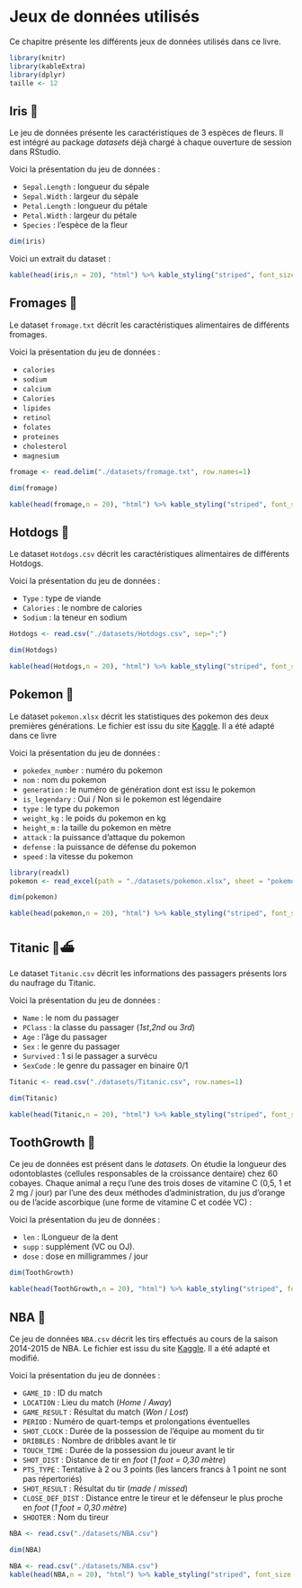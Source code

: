 # Jeux de données utilisés {#all_dataset}

Ce chapitre présente les différents jeux de données utilisés dans ce livre.

```r
library(knitr)
library(kableExtra)
library(dplyr)
taille <- 12
```

 
## Iris 🌺

Le jeu de données présente les caractéristiques de 3 espèces de fleurs. Il est intégré au package *datasets* déjà chargé à chaque ouverture de session dans RStudio.

Voici la présentation du jeu de données :

* `Sepal.Length` : longueur du sépale
* `Sepal.Width` : largeur du sépale
* `Petal.Length` : longueur du pétale
* `Petal.Width` : largeur du pétale
* `Species` : l'espèce de la fleur

```r
dim(iris)
```

Voici un extrait du dataset :

```r
kable(head(iris,n = 20), "html") %>% kable_styling("striped", font_size = taille) %>% scroll_box(width = "100%", height = "400px")
```

## Fromages 🧀

Le dataset `fromage.txt` décrit les caractéristiques alimentaires de différents fromages.

Voici la présentation du jeu de données :

* `calories` 
* `sodium` 
* `calcium` 
* `Calories` 
* `lipides` 
* `retinol` 
* `folates` 
* `proteines` 
* `cholesterol` 
* `magnesium` 


```r
fromage <- read.delim("./datasets/fromage.txt", row.names=1)
```


```r
dim(fromage)
```


```r
kable(head(fromage,n = 20), "html") %>% kable_styling("striped", font_size = taille) %>% scroll_box(width = "100%", height = "400px")
```

## Hotdogs 🌭

Le dataset `Hotdogs.csv` décrit les caractéristiques alimentaires de différents Hotdogs.

Voici la présentation du jeu de données :

* `Type` : type de viande
* `Calories` : le nombre de calories
* `Sodium` : la teneur en sodium

```r
Hotdogs <- read.csv("./datasets/Hotdogs.csv", sep=";")
```


```r
dim(Hotdogs)
```


```r
kable(head(Hotdogs,n = 20), "html") %>% kable_styling("striped", font_size = taille) %>% scroll_box(width = "100%", height = "400px")
```


## Pokemon 🐾

Le dataset `pokemon.xlsx` décrit les statistiques des pokemon des deux premières générations.
Le fichier est issu du site [ Kaggle ](https://www.kaggle.com/rounakbanik/pokemon). Il a été adapté dans ce livre

Voici la présentation du jeu de données :

* `pokedex_number` : numéro du pokemon
* `nom` : nom du pokemon
* `generation` : le numéro de génération dont est issu le pokemon
* `is_legendary` : Oui / Non si le pokemon est légendaire
* `type` : le type du pokemon
* `weight_kg` : le poids du pokemon en kg
* `height_m` : la taille du pokemon en mètre
* `attack` : la puissance d'attaque du pokemon
* `defense` : la puissance de défense du pokemon
* `speed` : la vitesse du pokemon





```r
library(readxl)
pokemon <- read_excel(path = "./datasets/pokemon.xlsx", sheet = "pokemon")
```


```r
dim(pokemon)
```


```r
kable(head(pokemon,n = 20), "html") %>% kable_styling("striped", font_size = taille) %>% scroll_box(width = "100%", height = "400px")
```

## Titanic 🧊⛴

Le dataset `Titanic.csv` décrit les informations des passagers présents lors du naufrage du Titanic. 

Voici la présentation du jeu de données :

* `Name` : le nom du passager
* `PClass` : la classe du passager (*1st*,*2nd* ou *3rd*)
* `Age` : l'âge du passager
* `Sex` : le genre du passager 
* `Survived` : 1 si le passager a survécu
* `SexCode` : le genre du passager en binaire 0/1

```r
Titanic <- read.csv("./datasets/Titanic.csv", row.names=1)
```


```r
dim(Titanic)
```


```r
kable(head(Titanic,n = 20), "html") %>% kable_styling("striped", font_size = taille) %>% scroll_box(width = "100%", height = "400px")
```


## ToothGrowth 🦷

Ce jeu de données est présent dans le *datasets.*
On étudie la longueur des odontoblastes (cellules responsables de la croissance dentaire) chez 60 cobayes. Chaque animal a reçu l’une des trois doses de vitamine C (0,5, 1 et 2 mg / jour) par l’une des deux méthodes d’administration, du jus d’orange ou de l’acide ascorbique (une forme de vitamine C et codée VC) :

Voici la présentation du jeu de données :

* `len` : lLongueur de la dent
* `supp` : supplément (VC ou OJ).
* `dose` : dose en milligrammes / jour

```r
dim(ToothGrowth)
```


```r
kable(head(ToothGrowth,n = 20), "html") %>% kable_styling("striped", font_size = taille) %>% scroll_box(width = "100%", height = "400px")
```

## NBA 🏀

Ce jeu de données `NBA.csv`  décrit les tirs effectués au cours de la saison 2014-2015 de NBA. Le fichier est issu du site [ Kaggle ](https://www.kaggle.com/dansbecker/nba-shot-logs). Il a été adapté et modifié.

Voici la présentation du jeu de données :

* `GAME_ID` : ID du match
* `LOCATION` : Lieu du match (*Home* / *Away*)
* `GAME_RESULT` : Résultat du match (*Won* / *Lost*)
* `PERIOD` : Numéro de quart-temps et prolongations éventuelles
* `SHOT_CLOCK` :  Durée de la possession de l'équipe au moment du tir
* `DRIBBLES` : Nombre de dribbles avant le tir
* `TOUCH_TIME` : Durée de la possession du joueur avant le tir
* `SHOT_DIST` : Distance de tir en *foot* (*1 foot = 0,30 mètre*)
* `PTS_TYPE` : Tentative à 2 ou 3 points (les lancers francs à 1 point ne sont pas répertoriés)
* `SHOT_RESULT` : Résultat du tir (*made* / *missed*)
* `CLOSE_DEF_DIST` : Distance entre le tireur et le défenseur le plus proche en *foot* (*1 foot = 0,30 mètre*)
* `SHOOTER` : Nom du tireur


```r
NBA <- read.csv("./datasets/NBA.csv")
```

```r
dim(NBA)
```


```r
NBA <- read.csv("./datasets/NBA.csv")
kable(head(NBA,n = 20), "html") %>% kable_styling("striped", font_size = taille) %>% scroll_box(width = "100%", height = "400px")
```

